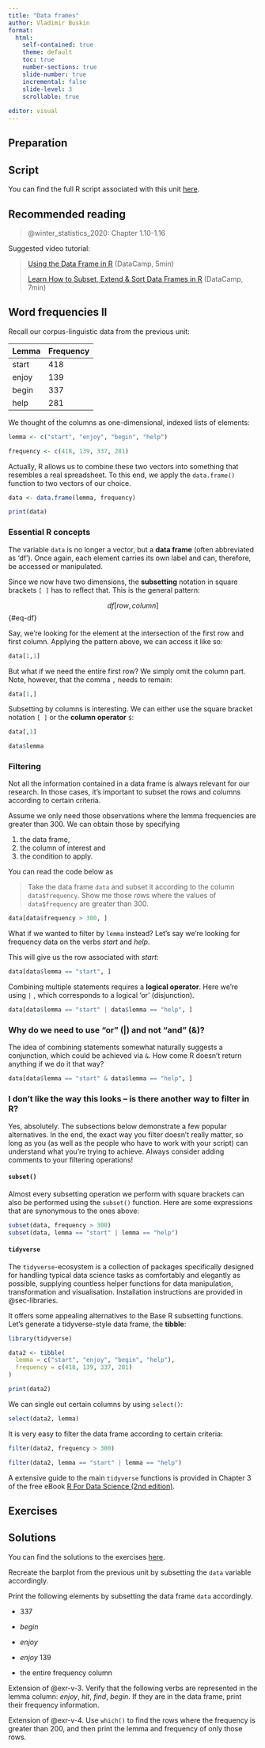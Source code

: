 ```yaml
---
title: "Data frames"
author: Vladimir Buskin
format:
  html:
    self-contained: true
    theme: default
    toc: true
    number-sections: true
    slide-number: true
    incremental: false
    slide-level: 3
    scrollable: true
    
editor: visual
---
```


## Preparation

::: callout-tip
## Script

You can find the full R script associated with this unit
[here](https://osf.io/xh962).
:::

## Recommended reading

> @winter_statistics_2020: Chapter 1.10-1.16

Suggested video tutorial:

> [Using the Data Frame in
> R](https://www.youtube.com/watch?v=9f2g7RN5N0I) (DataCamp, 5min)
>
> [Learn How to Subset, Extend & Sort Data Frames in
> R](https://www.youtube.com/watch?v=Nh6tSD4i4qs) (DataCamp, 7min)

## Word frequencies II

Recall our corpus-linguistic data from the previous unit:

| Lemma | Frequency |
|-------|-----------|
| start | 418       |
| enjoy | 139       |
| begin | 337       |
| help  | 281       |

We thought of the columns as one-dimensional, indexed lists of elements:

```r
lemma <- c("start", "enjoy", "begin", "help")

frequency <- c(418, 139, 337, 281)
```

Actually, R allows us to combine these two vectors into something that
resembles a real spreadsheet. To this end, we apply the `data.frame()`
function to two vectors of our choice.

```r
data <- data.frame(lemma, frequency)

print(data)
```

### Essential R concepts {#sec-df}

The variable `data` is no longer a vector, but a **data frame** (often
abbreviated as 'df'). Once again, each element carries its own label and
can, therefore, be accessed or manipulated.

Since we now have two dimensions, the **subsetting** notation in square
brackets `[ ]` has to reflect that. This is the general pattern:

$$ df[row, column]
$$ {#eq-df}

Say, we're looking for the element at the intersection of the first row
and first column. Applying the pattern above, we can access it like so:

```r
data[1,1]
```

But what if we need the entire first row? We simply omit the column
part. Note, however, that the comma `,` needs to remain:

```r
data[1,]
```

Subsetting by columns is interesting. We can either use the square
bracket notation `[ ]` or the **column operator** `$`:

```r
data[,1]

data$lemma
```

### Filtering

Not all the information contained in a data frame is always relevant for
our research. In those cases, it's important to subset the rows and
columns according to certain criteria.

Assume we only need those observations where the lemma frequencies are
greater than 300. We can obtain those by specifying

1.  the data frame,
2.  the column of interest and
3.  the condition to apply.

You can read the code below as

> Take the data frame `data` and subset it according to the column
> `data$frequency`. Show me those rows where the values of
> `data$frequency` are greater than 300.

```r
data[data$frequency > 300, ]
```

What if we wanted to filter by `lemma` instead? Let's say we're looking
for frequency data on the verbs *start* and *help*.

This will give us the row associated with *start*:

```r
data[data$lemma == "start", ]
```

Combining multiple statements requires a **logical operator**. Here
we're using `|` , which corresponds to a logical 'or' (disjunction).

```r
data[data$lemma == "start" | data$lemma == "help", ]
```

::: callout-caution
### Why do we need to use "or" (\|) and not "and" (&)?

The idea of combining statements somewhat naturally suggests a
conjunction, which could be achieved via `&`. How come R doesn't return
anything if we do it that way?

```r
data[data$lemma == "start" & data$lemma == "help", ]
```
:::

### I don't like the way this looks – is there another way to filter in R?

Yes, absolutely. The subsections below demonstrate a few popular
alternatives. In the end, the exact way you filter doesn't really
matter, so long as you (as well as the people who have to work with your
script) can understand what you're trying to achieve. Always consider
adding comments to your filtering operations!

#### `subset()`

Almost every subsetting operation we perform with square brackets can
also be performed using the `subset()` function. Here are some
expressions that are synonymous to the ones above:

```r
subset(data, frequency > 300)
subset(data, lemma == "start" | lemma == "help")
```

#### `tidyverse`

The `tidyverse`-ecosystem is a collection of packages specifically
designed for handling typical data science tasks as comfortably and
elegantly as possible, supplying countless helper functions for data
manipulation, transformation and visualisation. Installation
instructions are provided in @sec-libraries.

It offers some appealing alternatives to the Base R subsetting
functions. Let's generate a tidyverse-style data frame, the **tibble**:

```r
library(tidyverse)

data2 <- tibble(
  lemma = c("start", "enjoy", "begin", "help"),
  frequency = c(418, 139, 337, 281)
)

print(data2)
```

We can single out certain columns by using `select()`:

```r
select(data2, lemma)
```

It is very easy to filter the data frame according to certain criteria:

```r
filter(data2, frequency > 300)

filter(data2, lemma == "start" | lemma == "help")

```

A extensive guide to the main `tidyverse` functions is provided in
Chapter 3 of the free eBook [R For Data Science (2nd
edition)](https://r4ds.hadley.nz).

## Exercises

::: callout-tip
## Solutions

You can find the solutions to the exercises
[here](https://osf.io/vpjfu).
:::

::: {#exr-df-1}
Recreate the barplot from the previous unit by subsetting the `data`
variable accordingly.
:::

::: {#exr-df-2}
Print the following elements by subsetting the data frame `data`
accordingly.

-   337

-   *begin*

-   *enjoy*

-   *enjoy* 139

-   the entire frequency column
:::

::: {#exr-df-3}
Extension of @exr-v-3. Verify that the following verbs are represented
in the lemma column: *enjoy*, *hit*, *find*, *begin*. If they are in the
data frame, print their frequency information.
:::

::: {#exr-df-4}
Extension of @exr-v-4. Use `which()` to find the rows where the
frequency is greater than 200, and then print the lemma and frequency of
only those rows.
:::
